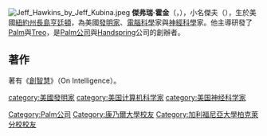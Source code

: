 {{BLP unsourced|time=2010-10-12T18:03:47+00:00}}
[[Image:Jeff_Hawkins_by_Jeff_Kubina.jpeg|thumb]]
'''傑弗瑞·霍金'''（{{lang|en|Jeffrey Hawkins}}，{{bd|1957年|6月7日|||}}），小名傑夫（{{lang|en|Jeff}}），生於美國[[紐約州|紐約州]][[長島_(紐約)|長島]][[亨廷頓_(紐約州)|亨廷頓]]，為美國[[發明家|發明家]]、[[電腦科學|電腦科學]]家與[[神經科學|神經科學]]家。他主導研發了[[Palm|Palm]]與[[Treo|Treo]]，是[[Palm公司|Palm公司]]與[[Handspring|Handspring]]公司的創辦者。

==著作==
著有《[[創智慧|創智慧]]》（On Intelligence）。

{{Authority control}}
{{DEFAULTSORT:Hawkins, Jeff}}
{{US-scientist-stub}}
[[category:美國發明家|category:美國發明家]]
[[category:美国计算机科学家|category:美国计算机科学家]]
[[category:美国神经科学家|category:美国神经科学家]]
[[Category:Palm公司|Category:Palm公司]]
[[Category:康乃爾大學校友|Category:康乃爾大學校友]]
[[Category:加利福尼亞大學柏克萊分校校友|Category:加利福尼亞大學柏克萊分校校友]]